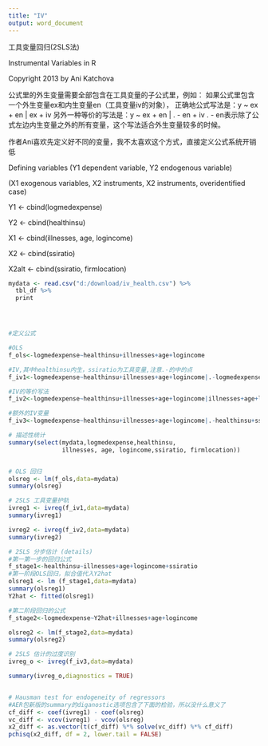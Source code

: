 ```yaml
---
title: "IV"
output: word_document
---
```

工具变量回归(2SLS法)

Instrumental Variables in R

Copyright 2013 by Ani Katchova

公式里的外生变量需要全部包含在工具变量的子公式里，例如：
如果公式里包含一个外生变量ex和内生变量en（工具变量iv的对象），
正确地公式写法是：y ~ ex + en | ex + iv
另外一种等价的写法是：y ~ ex + en | . - en + iv
. - en表示除了公式左边内生变量之外的所有变量，这个写法适合外生变量较多的时候。


作者Ani喜欢先定义好不同的变量，我不太喜欢这个方式，直接定义公式系统开销低

Defining variables (Y1 dependent variable, Y2 endogenous variable)

(X1 exogenous variables, X2 instruments, X2 instruments, overidentified case)

Y1 <- cbind(logmedexpense)

Y2 <- cbind(healthinsu)

X1 <- cbind(illnesses, age, logincome)

X2 <- cbind(ssiratio)

X2alt <- cbind(ssiratio, firmlocation)




```r


mydata <- read.csv("d:/download/iv_health.csv") %>%
  tbl_df %>%
  print




#定义公式

#OLS
f_ols<-logmedexpense~healthinsu+illnesses+age+logincome

#IV,其中healthinsu内生，ssiratio为工具变量,注意.-的中的点
f_iv1<-logmedexpense~healthinsu+illnesses+age+logincome|.-logmedexpense+ssiratio

#IV的等价写法
f_iv2<-logmedexpense~healthinsu+illnesses+age+logincome|illnesses+age+logincome+ssiratio

#额外的IV变量
f_iv3<-logmedexpense~healthinsu+illnesses+age+logincome|.-healthinsu+ssiratio+firmlocation

# 描述性统计
summary(select(mydata,logmedexpense,healthinsu,
               illnesses, age, logincome,ssiratio, firmlocation))


# OLS 回归
olsreg <- lm(f_ols,data=mydata)
summary(olsreg)

# 2SLS 工具变量护轨
ivreg1 <- ivreg(f_iv1,data=mydata)
summary(ivreg1)

ivreg2 <- ivreg(f_iv2,data=mydata)
summary(ivreg2)

# 2SLS 分步估计 (details)
#第一第一步的回归公式
f_stage1<-healthinsu~illnesses+age+logincome+ssiratio
#第一阶段OLS回归，拟合值代入Y2hat
olsreg1 <- lm (f_stage1,data=mydata)
summary(olsreg1)
Y2hat <- fitted(olsreg1)

#第二阶段回归的公式
f_stage2<-logmedexpense~Y2hat+illnesses+age+logincome

olsreg2 <- lm(f_stage2,data=mydata)
summary(olsreg2)

# 2SLS 估计的过度识别
ivreg_o <- ivreg(f_iv3,data=mydata)

summary(ivreg_o,diagnostics = TRUE)


# Hausman test for endogeneity of regressors 
#AER包新版的summary的diganostic选项包含了下面的检验，所以没什么意义了
cf_diff <- coef(ivreg1) - coef(olsreg)
vc_diff <- vcov(ivreg1) - vcov(olsreg)
x2_diff <- as.vector(t(cf_diff) %*% solve(vc_diff) %*% cf_diff)
pchisq(x2_diff, df = 2, lower.tail = FALSE)


```

